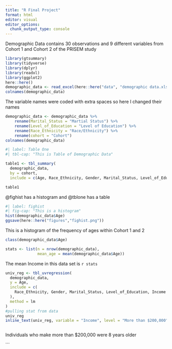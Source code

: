 ```yaml
---
title: "R Final Project"
format: html
editor: visual
editor_options: 
  chunk_output_type: console
---
```


Demographic Data contains 30 observations and 9 different variables from Cohort 1 and Cohort 2 of the PRISEM study

```r
library(gtsummary)
library(tidyverse)
library(dplyr)
library(readxl)
library(ggplot2)
here::here()
demographic_data <- read_excel(here::here("data", "demographic data.xlsx"))
colnames(demographic_data)

```

The variable names were coded with extra spaces so here I changed their names

```r

demographic_data <- demographic_data %>%
	rename(Marital_Status = "Martial Status") %>%
	rename(Level_of_Education = "Level of Education") %>%
	rename(Race_Ethnicity = "Race/Ethnicity") %>%
	rename(cohort = "Cohort")
colnames(demographic_data)
```

```r
#| label: Table One
#| tbl-cap: "This is Table of Demographic Data"

table1 <- tbl_summary(
  demographic_data,
  by = cohort,
  include = c(Age, Race_Ethnicity, Gender, Marital_Status, Level_of_Education, Income))

table1
```
@fighist has a histogram and @tblone has a table

```r
#| label: fighist
#| fig-cap: "This is a histogram"
hist(demographic_data$Age)
ggsave(here::here("figures","fighist.png"))


```

This is a histogram of the frequency of ages within Cohort 1 and 2

```r

class(demographic_data$Age)

stats <- list(n = nrow(demographic_data),
              mean_age = mean(demographic_data$Age))
```
The mean Income in this data set is `r stats`
```r
univ_reg <- tbl_uvregression(
  demographic_data,
  y = Age,
  include = c(
    Race_Ethnicity, Gender, Marital_Status, Level_of_Education, Income
  ),
  method = lm
)
#pulling stat from data
univ_reg
inline_text(univ_reg, variable = "Income", level = "More than $200,000")



```

Individuals who make more than \$200,000 were 8 years older

\`\`\`
